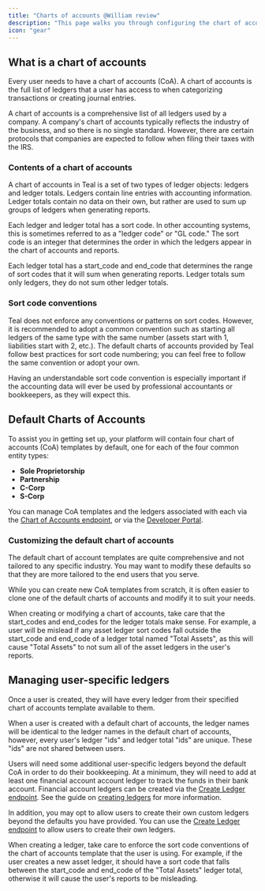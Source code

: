 ```yaml
---
title: "Charts of accounts @William review"
description: "This page walks you through configuring the chart of accounts for your users."
icon: "gear"
---
```


## What is a chart of accounts

Every user needs to have a chart of accounts (CoA). A chart of accounts is the full list of ledgers that a user has access to when categorizing transactions or creating journal entries. 

<Info>
  A chart of accounts is a comprehensive list of all
  ledgers used by a company. A company's chart of accounts typically reflects
  the industry of the business, and so there is no single standard.
  However, there are certain protocols that companies are expected to follow
  when filing their taxes with the IRS.
</Info>

### Contents of a chart of accounts

A chart of accounts in Teal is a set of two types of ledger objects: ledgers and ledger totals. Ledgers contain line entries with accounting information. Ledger totals contain no data on their own, but rather are used to sum up groups of ledgers when generating reports.

Each ledger and ledger total has a sort code. In other accounting systems, this is sometimes referred to as a "ledger code" or "GL code." The sort code is an integer that determines the order in which the ledgers appear in the chart of accounts and reports.

Each ledger total has a start_code and end_code that determines the range of sort codes that it will sum when generating reports. Ledger totals sum only ledgers, they do not sum other ledger totals.

### Sort code conventions

Teal does not enforce any conventions or patterns on sort codes. However, it is recommended to adopt a common convention such as starting all ledgers of the same type with the same number (assets start with 1, liabilities start with 2, etc.). The default charts of accounts provided by Teal follow best practices for sort code numbering; you can feel free to follow the same convention or adopt your own.

Having an understandable sort code convention is especially important if the accounting data will ever be used by professional accountants or bookkeepers, as they will expect this.

## Default Charts of Accounts

To assist you in getting set up, your platform will contain four chart of accounts (CoA) templates by default, one for each of the four common entity types:

- **Sole Proprietorship**
- **Partnership**
- **C-Corp**
- **S-Corp**

You can manage CoA templates and the ledgers associated with each via the [Chart of Accounts endpoint](/api-reference/chart_of_accounts/get_coa_templates), or via the [Developer Portal](https://developer.teal.dev/chart_of_accounts).

### Customizing the default chart of accounts

The default chart of account templates are quite comprehensive and not tailored to any specific industry. You may want to modify these defaults so that they are more tailored to the end users that you serve.

While you can create new CoA templates from scratch, it is often easier to clone one of the default charts of accounts and modify it to suit your needs. 

When creating or modifying a chart of accounts, take care that the start_codes and end_codes for the ledger totals make sense. For example, a user will be mislead if any asset ledger sort codes fall outside the start_code and end_code of a ledger total named "Total Assets", as this will cause "Total Assets" to not sum all of the asset ledgers in the user's reports.

## Managing user-specific ledgers

Once a user is created, they will have every ledger from their specified chart of accounts template available to them. 

<Info>
When a user is created with a default chart of accounts, the ledger names will be identical to the ledger names in the default chart of accounts, however, every user's ledger "ids" and ledger total "ids" are unique. These "ids" are not shared between users.
</Info>

Users will need some additional user-specific ledgers beyond the default CoA in order to do their bookkeeping. At a minimum, they will need to add at least one financial account account ledger to track the funds in their bank account. Financial account ledgers can be created via the [Create Ledger endpoint](/api-reference/ledgers/create_ledger). See the guide on [creating ledgers](/transactions/create_ledger) for more information.

In addition, you may opt to allow users to create their own custom ledgers beyond the defaults you have provided. You can use the [Create Ledger endpoint](/api-reference/ledgers/create_ledger) to allow users to create their own ledgers.

When creating a ledger, take care to enforce the sort code conventions of the chart of accounts template that the user is using. For example, if the user creates a new asset ledger, it should have a sort code that falls between the start_code and end_code of the "Total Assets" ledger total, otherwise it will cause the user's reports to be misleading.

